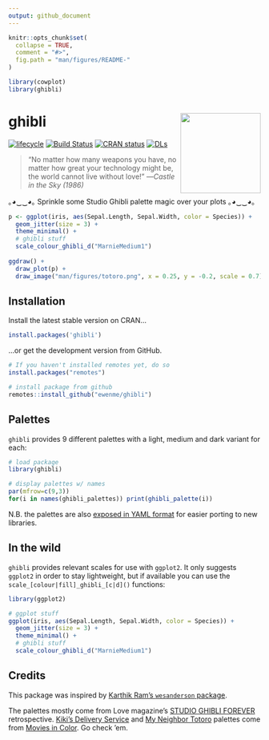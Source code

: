 ```yaml
---
output: github_document
---
```


```r
knitr::opts_chunk$set(
  collapse = TRUE,
  comment = "#>",
  fig.path = "man/figures/README-"
)

library(cowplot)
library(ghibli)
```

# ghibli <img src="man/figures/logo.png" width="160px" align="right" />

[![lifecycle](https://img.shields.io/badge/lifecycle-stable-green.svg)](https://www.tidyverse.org/lifecycle/#stable)
[![Build Status](https://travis-ci.org/ewenme/ghibli.svg)](https://travis-ci.org/ewenme/ghibli) 
[![CRAN status](http://www.r-pkg.org/badges/version/ghibli)](https://cran.r-project.org/package=ghibli)
[![DLs](http://cranlogs.r-pkg.org/badges/ghibli)](http://cran.rstudio.com/web/packages/ghibli/index.html)

> “No matter how many weapons you have, no matter how great your technology might be, the world cannot live without love!”
—*Castle in the Sky (1986)*

｡◕‿‿◕｡  Sprinkle some Studio Ghibli palette magic over your plots  ｡◕‿‿◕｡

```r
p <- ggplot(iris, aes(Sepal.Length, Sepal.Width, color = Species)) +
  geom_jitter(size = 3) +
  theme_minimal() +
  # ghibli stuff
  scale_colour_ghibli_d("MarnieMedium1")
  
ggdraw() +
  draw_plot(p) +
  draw_image("man/figures/totoro.png", x = 0.25, y = -0.2, scale = 0.7)

```


## Installation

Install the latest stable version on CRAN...

```r
install.packages('ghibli')
```

...or get the development version from GitHub. 

```r
# If you haven't installed remotes yet, do so
install.packages("remotes")

# install package from github
remotes::install_github("ewenme/ghibli")
```

## Palettes

`ghibli` provides 9 different palettes with a light, medium and dark variant for each:

```r
# load package
library(ghibli)

# display palettes w/ names
par(mfrow=c(9,3))
for(i in names(ghibli_palettes)) print(ghibli_palette(i))

```

N.B. the palettes are also [exposed in YAML format](https://raw.githubusercontent.com/ewenme/ghibli/master/inst/extdata/palettes.yml) for easier porting to new libraries.

## In the wild

`ghibli` provides relevant scales for use with `ggplot2`. It only suggests `ggplot2` in order to stay lightweight, but if available you can use the `scale_[colour|fill]_ghibli_[c|d]()` functions:

```r
library(ggplot2)

# ggplot stuff
ggplot(iris, aes(Sepal.Length, Sepal.Width, color = Species)) +
  geom_jitter(size = 3) +
  theme_minimal() +
  # ghibli stuff
  scale_colour_ghibli_d("MarnieMedium1")
```

## Credits

This package was inspired by [Karthik Ram's `wesanderson` package](https://github.com/karthik/wesanderson). 

The palettes mostly come from Love magazine's [STUDIO GHIBLI FOREVER](http://www.thelovemagazine.co.uk/posts/6584/in-photos-guess-who-s-back-retrospective-of-studio-ghibli-forever-is-here) retrospective. [Kiki's Delivery Service](http://moviesincolor.com/post/64877406577/hayao-miyazaki-week-kikis-delivery-service-1989) and [My Neighbor Totoro](http://moviesincolor.com/post/64786383878/hayao-miyazaki-week-my-neighbor-totoro-1988) palettes come from [Movies in Color](http://moviesincolor.com/). Go check 'em.
